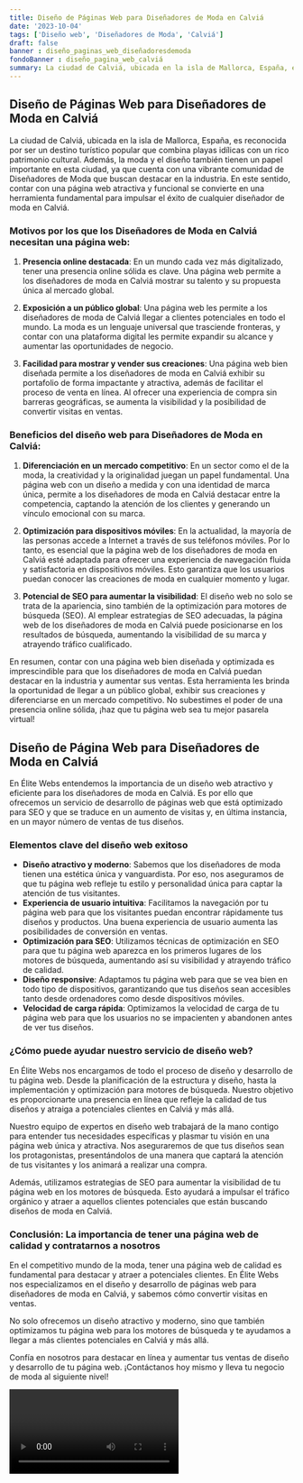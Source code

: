 ```yaml
---
title: Diseño de Páginas Web para Diseñadores de Moda en Calviá
date: '2023-10-04'
tags: ['Diseño web', 'Diseñadores de Moda', 'Calviá']
draft: false
banner : diseño_paginas_web_diseñadoresdemoda
fondoBanner : diseño_pagina_web_calviá
summary: La ciudad de Calviá, ubicada en la isla de Mallorca, España, es reconocida por ser un destino turístico popular que combina playas idílicas con un rico patrimonio cultural. Además, la moda y el diseño también tienen un papel importante en esta ciudad, ya que cuenta con una vibrante comunidad de Diseñadores de Moda que buscan destacar en la industria. En este sentido, contar con una página web atractiva y funcional se convierte en una herramienta fundamental para impulsar el éxito de cualquier diseñador de moda en Calviá.
---
```


## Diseño de Páginas Web para Diseñadores de Moda en Calviá

La ciudad de Calviá, ubicada en la isla de Mallorca, España, es reconocida por ser un destino turístico popular que combina playas idílicas con un rico patrimonio cultural. Además, la moda y el diseño también tienen un papel importante en esta ciudad, ya que cuenta con una vibrante comunidad de Diseñadores de Moda que buscan destacar en la industria. En este sentido, contar con una página web atractiva y funcional se convierte en una herramienta fundamental para impulsar el éxito de cualquier diseñador de moda en Calviá.

### Motivos por los que los Diseñadores de Moda en Calviá necesitan una página web:

1. **Presencia online destacada**: En un mundo cada vez más digitalizado, tener una presencia online sólida es clave. Una página web permite a los diseñadores de moda en Calviá mostrar su talento y su propuesta única al mercado global.

2. **Exposición a un público global**: Una página web les permite a los diseñadores de moda de Calviá llegar a clientes potenciales en todo el mundo. La moda es un lenguaje universal que trasciende fronteras, y contar con una plataforma digital les permite expandir su alcance y aumentar las oportunidades de negocio.

3. **Facilidad para mostrar y vender sus creaciones**: Una página web bien diseñada permite a los diseñadores de moda en Calviá exhibir su portafolio de forma impactante y atractiva, además de facilitar el proceso de venta en línea. Al ofrecer una experiencia de compra sin barreras geográficas, se aumenta la visibilidad y la posibilidad de convertir visitas en ventas.

### Beneficios del diseño web para Diseñadores de Moda en Calviá:

1. **Diferenciación en un mercado competitivo**: En un sector como el de la moda, la creatividad y la originalidad juegan un papel fundamental. Una página web con un diseño a medida y con una identidad de marca única, permite a los diseñadores de moda en Calviá destacar entre la competencia, captando la atención de los clientes y generando un vínculo emocional con su marca.

2. **Optimización para dispositivos móviles**: En la actualidad, la mayoría de las personas accede a Internet a través de sus teléfonos móviles. Por lo tanto, es esencial que la página web de los diseñadores de moda en Calviá esté adaptada para ofrecer una experiencia de navegación fluida y satisfactoria en dispositivos móviles. Esto garantiza que los usuarios puedan conocer las creaciones de moda en cualquier momento y lugar.

3. **Potencial de SEO para aumentar la visibilidad**: El diseño web no solo se trata de la apariencia, sino también de la optimización para motores de búsqueda (SEO). Al emplear estrategias de SEO adecuadas, la página web de los diseñadores de moda en Calviá puede posicionarse en los resultados de búsqueda, aumentando la visibilidad de su marca y atrayendo tráfico cualificado.

En resumen, contar con una página web bien diseñada y optimizada es imprescindible para que los diseñadores de moda en Calviá puedan destacar en la industria y aumentar sus ventas. Esta herramienta les brinda la oportunidad de llegar a un público global, exhibir sus creaciones y diferenciarse en un mercado competitivo. No subestimes el poder de una presencia online sólida, ¡haz que tu página web sea tu mejor pasarela virtual!

<GifSeo />

<Cta />

## Diseño de Página Web para Diseñadores de Moda en Calviá

En Élite Webs entendemos la importancia de un diseño web atractivo y eficiente para los diseñadores de moda en Calviá. Es por ello que ofrecemos un servicio de desarrollo de páginas web que está optimizado para SEO y que se traduce en un aumento de visitas y, en última instancia, en un mayor número de ventas de tus diseños. 

### Elementos clave del diseño web exitoso

- **Diseño atractivo y moderno**: Sabemos que los diseñadores de moda tienen una estética única y vanguardista. Por eso, nos aseguramos de que tu página web refleje tu estilo y personalidad única para captar la atención de tus visitantes.
- **Experiencia de usuario intuitiva**: Facilitamos la navegación por tu página web para que los visitantes puedan encontrar rápidamente tus diseños y productos. Una buena experiencia de usuario aumenta las posibilidades de conversión en ventas.
- **Optimización para SEO**: Utilizamos técnicas de optimización en SEO para que tu página web aparezca en los primeros lugares de los motores de búsqueda, aumentando así su visibilidad y atrayendo tráfico de calidad. 
- **Diseño responsive**: Adaptamos tu página web para que se vea bien en todo tipo de dispositivos, garantizando que tus diseños sean accesibles tanto desde ordenadores como desde dispositivos móviles.
- **Velocidad de carga rápida**: Optimizamos la velocidad de carga de tu página web para que los usuarios no se impacienten y abandonen antes de ver tus diseños. 

### ¿Cómo puede ayudar nuestro servicio de diseño web?

En Élite Webs nos encargamos de todo el proceso de diseño y desarrollo de tu página web. Desde la planificación de la estructura y diseño, hasta la implementación y optimización para motores de búsqueda. Nuestro objetivo es proporcionarte una presencia en línea que refleje la calidad de tus diseños y atraiga a potenciales clientes en Calviá y más allá. 

Nuestro equipo de expertos en diseño web trabajará de la mano contigo para entender tus necesidades específicas y plasmar tu visión en una página web única y atractiva. Nos aseguraremos de que tus diseños sean los protagonistas, presentándolos de una manera que captará la atención de tus visitantes y los animará a realizar una compra.

Además, utilizamos estrategias de SEO para aumentar la visibilidad de tu página web en los motores de búsqueda. Esto ayudará a impulsar el tráfico orgánico y atraer a aquellos clientes potenciales que están buscando diseños de moda en Calviá.

### Conclusión: La importancia de tener una página web de calidad y contratarnos a nosotros

En el competitivo mundo de la moda, tener una página web de calidad es fundamental para destacar y atraer a potenciales clientes. En Élite Webs nos especializamos en el diseño y desarrollo de páginas web para diseñadores de moda en Calviá, y sabemos cómo convertir visitas en ventas.

No solo ofrecemos un diseño atractivo y moderno, sino que también optimizamos tu página web para los motores de búsqueda y te ayudamos a llegar a más clientes potenciales en Calviá y más allá.

Confía en nosotros para destacar en línea y aumentar tus ventas de diseño y desarrollo de tu página web. ¡Contáctanos hoy mismo y lleva tu negocio de moda al siguiente nivel!

<Video />

<CtaBot job='Diseñadores de Moda' city='Calviá'/>

<Gmaps query='Calviá+españa+maps' />